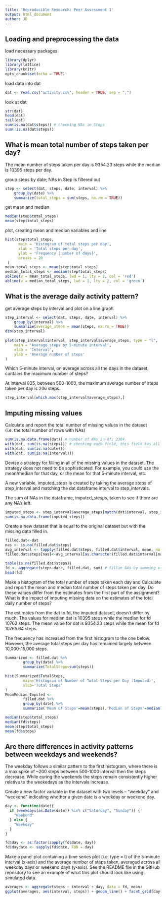 ```yaml
---
title: 'Reproducible Research: Peer Assessment 1'
output: html_document
author: JD
---
```


## Loading and preprocessing the data

load necessary packages
```r
library(dplyr)
library(lattice)
library(knitr)
opts_chunk$set(echo = TRUE)
```

load data into dat
```r
dat <- read.csv("activity.csv", header = TRUE, sep = ",")
```

look at dat
```r
str(dat)
head(dat)
tail(dat)
sum(is.na(dat$steps)) # checking NAs in Steps
sum(!is.na(dat$steps)) 
```

## What is mean total number of steps taken per day? 

The mean number of steps taken per day is 9354.23 steps while the median is 10395 steps per day.

group steps by date; NAs in Step is filtered out
```r
step <- select(dat, steps, date, interval) %>%
    group_by(date) %>% 
    summarize(total_steps = sum(steps, na.rm = TRUE))
```

get mean and median
```r
median(step$total_steps)
mean(step$total_steps)
```

plot, creating mean and median variables and line
```r
hist(step$total_steps, 
      main = 'Histogram of total steps per day', 
      xlab = 'Total steps per day', 
      ylab = 'Frequency [number of days]', 
      breaks = 20
 )
mean_total_steps <- mean(step$total_steps)
median_total_steps <- median(step$total_steps)
abline(v = mean_total_steps, lwd = 1, lty = 2, col = 'red')
abline(v = median_total_steps, lwd = 1, lty = 2, col = 'green')
```

## What is the average daily activity pattern?

get average steps by interval and plot on a line graph
```r
step_interval <- select(dat, steps, date, interval) %>% 
	group_by(interval) %>% 
	summarize(average_steps = mean(steps, na.rm = TRUE))
dim(step_interval)
	
plot(step_interval$interval, step_interval$average_steps, type = "l",
	main = 'Average steps by 5-minute interval',
	xlab = 'Interval',
	ylab = 'Average number of steps'
)
```

Which 5-minute interval, on average across all the days in the dataset, contains the maximum number of steps?

At interval 835, between 500-1000,  the maximum average number of steps taken per day is 206 steps.

```r
step_interval[which.max(step_interval$average_steps),]
```
## Imputing missing values

Calculate and report the total number of missing values in the dataset (i.e. the total number of rows with NAs)
```r
sum(is.na.data.frame(dat)) # number of NAs in df; 2304
with(dat, sum(is.na(steps))) # checking each field, this field has all the NAs
with(dat, sum(is.na(date)))
with(dat, sum(is.na(interval)))
```

Devise a strategy for filling in all of the missing values in the dataset. The strategy does not need to be sophisticated. For example, you could use the mean/median for that day, or the mean for that 5-minute interval, etc.

A new variable, imputed_steps is created by taking the average steps of step_interval and matching the dat dataframe interval to step_intervals.

The sum of NAs in the dataframe, imputed_stesps, taken to see if there are any NA's left.
```r
imputed_steps <- step_interval$average_steps[match(dat$interval, step_interval$interval)]
sum(is.na.data.frame(imputed_steps))

```
Create a new dataset that is equal to the original dataset but with the missing data filled in.
```r
filled.dat<-dat
nas <- is.na(filled.dat$steps)
avg_interval <- tapply(filled.dat$steps, filled.dat$interval, mean, na.rm=TRUE, simplify = TRUE)
filled.dat$steps[nas]<-avg_interval[as.character(filled.dat$interval[nas])]

table(is.na(filled.dat$steps))
fd <- aggregate(steps~date, filled.dat, sum) # fillin NAs by summing steps
head(fd)
```

Make a histogram of the total number of steps taken each day and Calculate and report the mean and median total number of steps taken per day. Do these values differ from the estimates from the first part of the assignment? What is the impact of imputing missing data on the estimates of the total daily number of steps?

The estimates from the dat to fd, the imputed dataset, doesn't differ by much. The values for median dat is 10395 steps while the median for fd 10762 steps. The mean value for dat is 9354.23 steps while the mean for fd 10765.64 steps.

The frequency has increased from the first histogram to the one below. However, the average total steps per day has remained largely between 10,000-15,000 steps. 

```r
Summarized <- filled.dat %>% 
        group_by(date) %>% 
        summarize(TotalSteps=sum(steps))
        
hist(Summarized$TotalSteps,
        main='Histogram of Number of Total Steps per Day (Imputed)',
        xlab='Total Steps'
)
MeanMedian_Imputed <- 
        filled.dat %>% 
        group_by(date) %>% 
        summarize('Mean of Steps'=mean(steps),'Median of Steps'=median(steps))

```
```r
median(step$total_steps)
median(fd$steps)
mean(step$total_steps)
mean(fd$steps)

```

## Are there differences in activity patterns between weekdays and weekends?

The weekday follows a similar pattern to the first histogram, where there is a max spike of ~200 steps between 500-1000 interval then the steps decrease. While euring the weekends the steps remain consistently higher relative to the weekedays as the intervals increase.

Create a new factor variable in the dataset with two levels – “weekday” and “weekend” indicating whether a given date is a weekday or weekend day.

```r
day <- function(date){
  if (weekdays(as.Date(date)) %in% c("Saturday", "Sunday")) {
    "Weekend"
  } else {
    "Weekday"
  }
}

fd$day <- as.factor(sapply(fd$date, day))
fd$daydate <- sapply(fd$date, FUN = day)

```

Make a panel plot containing a time series plot (i.e. type = l) of the 5-minute interval (x-axis) and the average number of steps taken, averaged across all weekday days or weekend days (y-axis). See the README file in the GitHub repository to see an example of what this plot should look like using simulated data.

```r
averages <- aggregate(steps ~ interval + day, data = fd, mean)
ggplot(averages, aes(interval, steps)) + geopm_line() + facet_grid(day~.) + xlab("5-minute interval") + ylab("Number of steps")
```